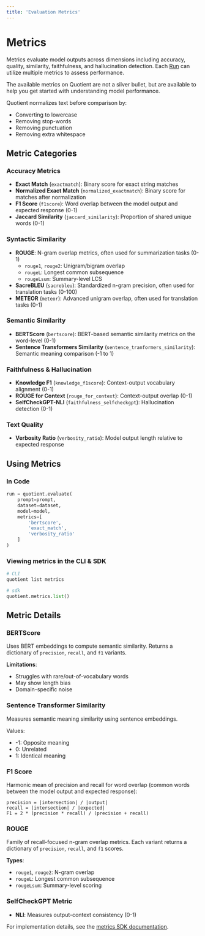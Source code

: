 ```yaml
---
title: 'Evaluation Metrics'
---
```


# Metrics

Metrics evaluate model outputs across dimensions including accuracy, quality, similarity, faithfulness, and hallucination detection. Each [Run](/evaluations) can utilize multiple metrics to assess performance.

<Tip>The available metrics on Quotient are not a silver bullet, but are available to help you get started with understanding model performance.</Tip>

<Note>
Quotient normalizes text before comparison by:

- Converting to lowercase
- Removing stop-words
- Removing punctuation
- Removing extra whitespace
</Note>

## Metric Categories

### Accuracy Metrics
- **Exact Match** (`exactmatch`): Binary score for exact string matches
- **Normalized Exact Match** (`normalized_exactmatch`): Binary score for matches after normalization
- **F1 Score** (`f1score`): Word overlap between the model output and expected response (0-1)
- **Jaccard Similarity** (`jaccard_similarity`): Proportion of shared unique words (0-1)

### Syntactic Similarity
- **ROUGE**: N-gram overlap metrics, often used for summarization tasks (0-1)
  - `rouge1`, `rouge2`: Unigram/bigram overlap
  - `rougeL`: Longest common subsequence
  - `rougeLsum`: Summary-level LCS
- **SacreBLEU** (`sacrebleu`): Standardized n-gram precision, often used for translation tasks (0-100)
- **METEOR** (`meteor`): Advanced unigram overlap, often used for translation tasks (0-1)

### Semantic Similarity
- **BERTScore** (`bertscore`): BERT-based semantic similarity metrics on the word-level (0-1)
- **Sentence Transformers Similarity** (`sentence_tranformers_similarity`): Semantic meaning comparison (-1 to 1)

### Faithfulness & Hallucination
- **Knowledge F1** (`knowledge_f1score`): Context-output vocabulary alignment (0-1)
- **ROUGE for Context** (`rouge_for_context`): Context-output overlap (0-1)
- **SelfCheckGPT-NLI** (`faithfulness_selfcheckgpt`): Hallucination detection (0-1)

### Text Quality
- **Verbosity Ratio** (`verbosity_ratio`): Model output length relative to expected response

## Using Metrics

### In Code
```python
run = quotient.evaluate(
    prompt=prompt,
    dataset=dataset,
    model=model,
    metrics=[
        'bertscore',
        'exact_match',
        'verbosity_ratio'
    ]
)
```

### Viewing metrics in the CLI & SDK

```bash
# CLI
quotient list metrics
```

```python
# sdk
quotient.metrics.list()
```


## Metric Details

### BERTScore
Uses BERT embeddings to compute semantic similarity. Returns a dictionary of `precision`, `recall`, and `f1` variants.

**Limitations**:
- Struggles with rare/out-of-vocabulary words
- May show length bias
- Domain-specific noise

### Sentence Transformer Similarity
Measures semantic meaning similarity using sentence embeddings.

Values:
- -1: Opposite meaning
- 0: Unrelated
- 1: Identical meaning

### F1 Score
Harmonic mean of precision and recall for word overlap (common words between the model output and expected response):
```
precision = |intersection| / |output|
recall = |intersection| / |expected|
F1 = 2 * (precision * recall) / (precision + recall)
```

### ROUGE
Family of recall-focused n-gram overlap metrics. Each variant returns a dictionary of `precision`, `recall`, and `f1` scores.

**Types**:
- `rouge1`, `rouge2`: N-gram overlap
- `rougeL`: Longest common subsequence
- `rougeLsum`: Summary-level scoring

### SelfCheckGPT Metric
- **NLI**: Measures output-context consistency (0-1)

For implementation details, see the [metrics SDK documentation](/sdk-reference/python-sdk/metrics).
